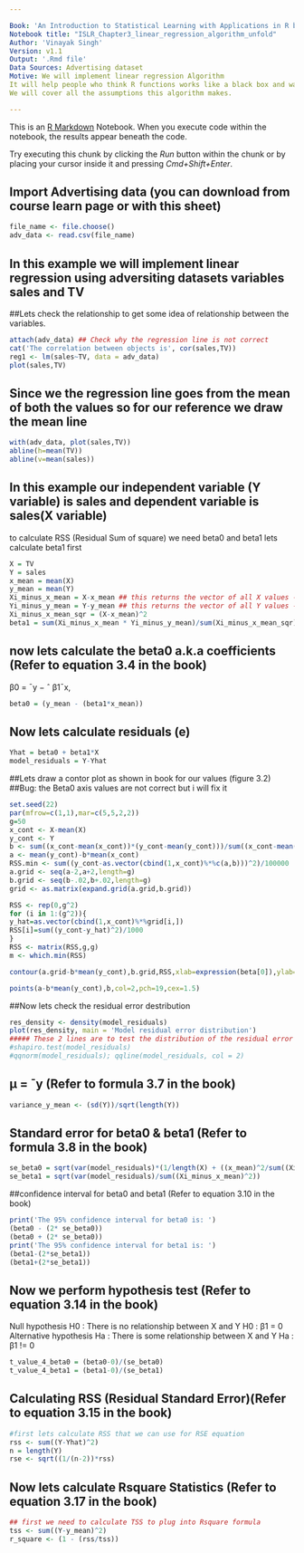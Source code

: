 ```yaml
---

Book: 'An Introduction to Statistical Learning with Applications in R by Gareth James,Daniela Witten,Trevor Hastie,Robert Tibshirani'
Notebook title: "ISLR_Chapter3_linear_regression_algorithm_unfold"
Author: 'Vinayak Singh'
Version: v1.1
Output: '.Rmd file'
Data Sources: Advertising dataset
Motive: We will implement linear regression Algorithm
It will help people who think R functions works like a black box and want some more intution around the algorithm implementation.
We will cover all the assumptions this algorithm makes.

---
```


This is an [R Markdown](http://rmarkdown.rstudio.com) Notebook. When you execute code within the notebook, the results appear beneath the code. 

Try executing this chunk by clicking the *Run* button within the chunk or by placing your cursor inside it and pressing *Cmd+Shift+Enter*. 

## Import Advertising data (you can download from course learn page or with this sheet)
```r
file_name <- file.choose()
adv_data <- read.csv(file_name)
```

## In this example we will implement linear regression using adversiting datasets variables sales and TV
##Lets check the relationship to get some idea of relationship between the variables.

```r
attach(adv_data) ## Check why the regression line is not correct 
cat('The correlation between objects is', cor(sales,TV))
reg1 <- lm(sales~TV, data = adv_data)
plot(sales,TV)

```

## Since we the regression line goes from the mean of both the values so for our reference we draw the mean line
```r
with(adv_data, plot(sales,TV))
abline(h=mean(TV))
abline(v=mean(sales))

```

## In this example our independent variable (Y variable) is sales and dependent variable is sales(X variable)
to calculate RSS (Residual Sum of square) we need beta0 and beta1
lets calculate beta1 first


```r
X = TV
Y = sales
x_mean = mean(X)
y_mean = mean(Y)
Xi_minus_x_mean = X-x_mean ## this returns the vector of all X values - mean of x
Yi_minus_y_mean = Y-y_mean ## this returns the vector of all Y values - mean of y
Xi_minus_x_mean_sqr = (X-x_mean)^2
beta1 = sum(Xi_minus_x_mean * Yi_minus_y_mean)/sum(Xi_minus_x_mean_sqr)

```

## now lets calculate the beta0 a.k.a coefficients (Refer to equation 3.4 in the book)

β0 = ¯y − ˆ β1¯x,
```r
beta0 = (y_mean - (beta1*x_mean))
```

## Now lets calculate residuals (e)
```r
Yhat = beta0 + beta1*X
model_residuals = Y-Yhat
```

##Lets draw a contor plot as shown in book for our values (figure 3.2)
##Bug: the Beta0 axis values are not correct but i will fix it 

```r
set.seed(22)
par(mfrow=c(1,1),mar=c(5,5,2,2))
g=50
x_cont <- X-mean(X)
y_cont <- Y
b <- sum((x_cont-mean(x_cont))*(y_cont-mean(y_cont)))/sum((x_cont-mean(x_cont))^2)
a <- mean(y_cont)-b*mean(x_cont)
RSS.min <- sum((y_cont-as.vector(cbind(1,x_cont)%*%c(a,b)))^2)/100000
a.grid <- seq(a-2,a+2,length=g)
b.grid <- seq(b-.02,b+.02,length=g)
grid <- as.matrix(expand.grid(a.grid,b.grid))

RSS <- rep(0,g^2)
for (i in 1:(g^2)){
y_hat=as.vector(cbind(1,x_cont)%*%grid[i,])
RSS[i]=sum((y_cont-y_hat)^2)/1000
}
RSS <- matrix(RSS,g,g)
m <- which.min(RSS)

contour(a.grid-b*mean(y_cont),b.grid,RSS,xlab=expression(beta[0]),ylab=expression(beta[1]),levels=c(2.11,2.15,2.2,2.3,2.5,3),axes=T,frame.plot=T,col=4,drawlabels=T,cex.lab=1.5,labcex=1.3)

points(a-b*mean(y_cont),b,col=2,pch=19,cex=1.5)
```

##Now lets check the residual error destribution 
```r
res_density <- density(model_residuals)
plot(res_density, main = 'Model residual error distribution')
##### These 2 lines are to test the distribution of the residual error please skip if not familier with the concept.
#shapiro.test(model_residuals)
#qqnorm(model_residuals); qqline(model_residuals, col = 2)

```

## μ = ¯y (Refer to formula 3.7 in the book)
```r
variance_y_mean <- (sd(Y))/sqrt(length(Y))

```

## Standard error for beta0 & beta1 (Refer to formula 3.8 in the book)
```r

se_beta0 = sqrt(var(model_residuals)*(1/length(X) + ((x_mean)^2/sum((Xi_minus_x_mean)^2))))
se_beta1 = sqrt(var(model_residuals)/sum((Xi_minus_x_mean)^2))

```

##confidence interval for beta0 and beta1 (Refer to equation 3.10 in the book)
```r
print('The 95% confidence interval for beta0 is: ')
(beta0 - (2* se_beta0))
(beta0 + (2* se_beta0))
print('The 95% confidence interval for beta1 is: ')
(beta1-(2*se_beta1))
(beta1+(2*se_beta1))
```

## Now we perform hypothesis test (Refer to equation 3.14 in the book)
Null hypothesis 
H0 : There is no relationship between X and Y
H0 : β1 = 0
Alternative hypothesis
Ha : There is some relationship between X and Y
Ha : β1 != 0

```r
t_value_4_beta0 = (beta0-0)/(se_beta0)
t_value_4_beta1 = (beta1-0)/(se_beta1)
```

## Calculating RSS (Residual Standard Error)(Refer to equation 3.15 in the book)
```r
#first lets calculate RSS that we can use for RSE equation
rss <- sum((Y-Yhat)^2)
n = length(Y)
rse <- sqrt((1/(n-2))*rss)
```

## Now lets calculate Rsquare Statistics (Refer to equation 3.17 in the book)
```r
## first we need to calculate TSS to plug into Rsquare formula 
tss <- sum((Y-y_mean)^2)
r_square <- (1 - (rss/tss))
```


